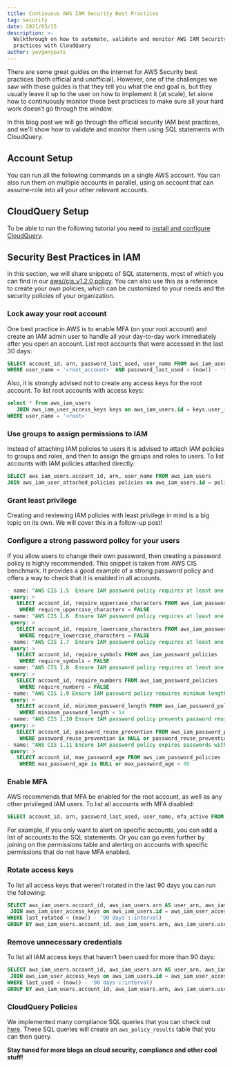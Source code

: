 ```yaml
---
title: Continuous AWS IAM Security Best Practices
tag: security
date: 2021/03/15
description: >-
  Walkthrough on how to automate, validate and monitor AWS IAM Security best
  practices with CloudQuery
author: yevgenypats
---
```



<BlogHeader/>

There are some great guides on the internet for AWS Security best practices (both official and unofficial).
However, one of the challenges we saw with those guides is that they tell you what the end goal is,
but they usually leave it up to the user on how to implement it (at scale),
let alone how to continuously monitor those best practices to make sure all your hard work doesn’t go through the window.

In this blog post we will go through the official security IAM best practices, and we'll show how to validate and monitor them using SQL statements with CloudQuery.

## Account Setup

You can run all the following commands on a single AWS account. You can also run them on multiple accounts in parallel, using an account that can assume-role into all your other relevant accounts.

## CloudQuery Setup

To be able to run the following tutorial you need to [install and configure CloudQuery](/docs/quickstart).

## Security Best Practices in IAM

In this section, we will share snippets of SQL statements, most of which you can find in our [aws//cis_v1.2.0
policy](https://github.com/cloudquery-policies/aws/tree/main/cis_v1.2.0).
You can also use this as a reference to create your own policies, which can be customized to your needs and the security policies of your organization.

### Lock away your root account

One best practice in AWS is to enable MFA (on your root account) and create an IAM admin user to handle all your day-to-day work immediately after you open an account.
List root accounts that were accessed in the last 30 days:

```sql copy
SELECT account_id, arn, password_last_used, user_name FROM aws_iam_users
WHERE user_name = '<root_account>' AND password_last_used > (now() - '30 days'::interval)
```

Also, it is strongly advised not to create any access keys for the root account.
To list root accounts with access keys:

```sql copy
select * from aws_iam_users
   JOIN aws_iam_user_access_keys keys on aws_iam_users.id = keys.user_id
WHERE user_name = '<root>'
```

### Use groups to assign permissions to IAM

Instead of attaching IAM policies to users it is advised to attach IAM policies to groups and roles, and then to assign the groups and roles to users.
To list accounts with IAM policies attached directly:

```sql copy
SELECT aws_iam_users.account_id, arn, user_name FROM aws_iam_users
JOIN aws_iam_user_attached_policies policies on aws_iam_users.id = policies.user_id
```

### Grant least privilege

Creating and reviewing IAM policies with least privilege in mind is a big topic on its own.
We will cover this in a follow-up post!

### Configure a strong password policy for your users

If you allow users to change their own password, then creating a password policy is highly recommended.
This snippet is taken from AWS CIS benchmark. It provides a good example of a strong password policy and offers a way to check that it is enabled in all accounts.

```sql copy
- name: "AWS CIS 1.5  Ensure IAM password policy requires at least one uppercase letter"
 query: >
   SELECT account_id, require_uppercase_characters FROM aws_iam_password_policies
    WHERE require_uppercase_characters = FALSE
- name: "AWS CIS 1.6  Ensure IAM password policy requires at least one lowercase letter"
 query: >
   SELECT account_id, require_lowercase_characters FROM aws_iam_password_policies
    WHERE require_lowercase_characters = FALSE
- name: "AWS CIS 1.7  Ensure IAM password policy requires at least one symbol"
 query: >
   SELECT account_id, require_symbols FROM aws_iam_password_policies
    WHERE require_symbols = FALSE
- name: "AWS CIS 1.8  Ensure IAM password policy requires at least one number"
 query: >
   SELECT account_id, require_numbers FROM aws_iam_password_policies
    WHERE require_numbers = FALSE
- name: "AWS CIS 1.9 Ensure IAM password policy requires minimum length of 14 or greater"
 query: >
   SELECT account_id, minimum_password_length FROM aws_iam_password_policies
    WHERE minimum_password_length < 14
- name: "AWS CIS 1.10 Ensure IAM password policy prevents password reuse"
 query: >
   SELECT account_id, password_reuse_prevention FROM aws_iam_password_policies
    WHERE password_reuse_prevention is NULL or password_reuse_prevention > 24
- name: "AWS CIS 1.11 Ensure IAM password policy expires passwords within 90 days or less"
 query: >
   SELECT account_id, max_password_age FROM aws_iam_password_policies
    WHERE max_password_age is NULL or max_password_age < 90
```

### Enable MFA

AWS recommends that MFA be enabled for the root account, as well as any other privileged IAM users.
To list all accounts with MFA disabled:

```sql copy
SELECT account_id, arn, password_last_used, user_name, mfa_active FROM aws_iam_users WHERE NOT mfa_active
```

For example, if you only want to alert on specific accounts, you can add a list of accounts to the SQL statements.
Or you can go even further by joining on the permissions table and alerting on accounts with specific permissions that do not have MFA enabled.

### Rotate access keys

To list all access keys that weren’t rotated in the last 90 days you can run the following:

```sql copy
SELECT aws_iam_users.account_id, aws_iam_users.arn AS user_arn, aws_iam_users.user_name, aws_iam_user_access_keys.access_key_id, MAX(last_rotated) FROM aws_iam_users
 JOIN aws_iam_user_access_keys on aws_iam_users.id = aws_iam_user_access_keys.user_id
WHERE last_rotated < (now() - '90 days'::interval)
GROUP BY aws_iam_users.account_id, aws_iam_users.arn, aws_iam_users.user_name, aws_iam_user_access_keys.access_key_id;
```

### Remove unnecessary credentials

To list all IAM access keys that haven’t been used for more than 90 days:

```sql copy
SELECT aws_iam_users.account_id, aws_iam_users.arn AS user_arn, aws_iam_users.user_name, aws_iam_user_access_keys.access_key_id, MAX(last_used) FROM aws_iam_users
 JOIN aws_iam_user_access_keys on aws_iam_users.id = aws_iam_user_access_keys.user_id
WHERE last_used < (now() - '90 days'::interval)
GROUP BY aws_iam_users.account_id, aws_iam_users.arn, aws_iam_users.user_name, aws_iam_user_access_keys.access_key_id;
```

### CloudQuery Policies

We implemented many compliance SQL queries that you can check out [here](/docs/core-concepts/policies). 
These SQL queries will create an `aws_policy_results` table that you can then query.

**Stay tuned for more blogs on cloud security, compliance and other cool stuff!**
